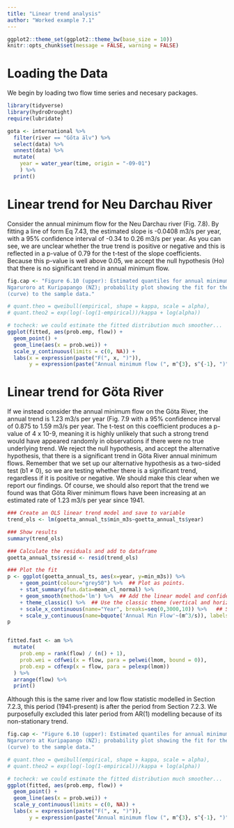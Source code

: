 ```yaml
---
title: "Linear trend analysis"
author: "Worked example 7.1"
---
```


```r
ggplot2::theme_set(ggplot2::theme_bw(base_size = 10))
knitr::opts_chunk$set(message = FALSE, warning = FALSE)
```

# Loading the Data

We begin by loading two flow time series and necesary packages. 

```r
library(tidyverse)
library(hydroDrought)
require(lubridate)

gota <- international %>%
  filter(river == "Gőta älv") %>%
  select(data) %>%
  unnest(data) %>%
  mutate(
    year = water_year(time, origin = "-09-01")
    ) %>%
  print()
```

# Linear trend for Neu Darchau River

Consider the annual minimum flow for the Neu Darchau river (Fig. 7.8). By fitting a line of form Eq 7.43, the estimated slope is -0.0408 m3/s per year, with a 95% confidence interval of -0.34 to 0.26 m3/s per year. As you can see, we are unclear whether the true trend is positive or negative and this is reflected in a p-value of 0.79 for the t-test of the slope coefficients. Because this p-value is well above 0.05, we accept the null hypothesis (Ho) that there is no significant trend in annual minimum flow. 

```r
fig.cap <- "Figure 6.10 (upper): Estimated quantiles for annual minimum 1-day flow, AM(1), for River
Ngaruroro at Kuripapango (NZ); probability plot showing the fit for the Weibull distribution
(curve) to the sample data."
```
```r
# quant.theo = qweibull(empirical, shape = kappa, scale = alpha),
# quant.theo2 = exp(log(-log(1-empirical))/kappa + log(alpha))

# tocheck: we could estimate the fitted distribution much smoother... 
ggplot(fitted, aes(prob.emp, flow)) + 
  geom_point() + 
  geom_line(aes(x = prob.wei)) + 
  scale_y_continuous(limits = c(0, NA)) + 
  labs(x = expression(paste("F(", x, ")")),
       y = expression(paste("Annual minimum flow (", m^{3}, s^{-1}, ")")))
```

# Linear trend for Göta River

If we instead consider the annual minimum flow on the Göta River, the annual trend is 1.23 m3/s per year (Fig. 7.9 with a 95% confidence interval of 0.875 to 1.59 m3/s per year. The t-test on this coefficient produces a p-value of 4 x 10-9, meaning it is highly unlikely that such a strong trend would have appeared randomly in observations if there were no true underlying trend. We reject the null hypothesis, and accept the alternative hypothesis, that there is a significant trend in Göta River annual minimum flows. Remember that we set up our alternative hypothesis as a two-sided test (b1 ≠ 0), so we are testing whether there is a significant trend, regardless if it is positive or negative. We should make this clear when we report our findings. Of course, we should also report that the trend we found was that Göta River minimum flows have been increasing at an estimated rate of 1.23 m3/s per year since 1941. 


```r

### Create an OLS linear trend model and save to variable
trend_ols <- lm(goetta_annual_ts$min_m3s~goetta_annual_ts$year)

### Show results
summary(trend_ols)

### Calculate the residuals and add to dataframe
goetta_annual_ts$resid <- resid(trend_ols)

### Plot the fit
p <- ggplot(goetta_annual_ts, aes(x=year, y=min_m3s)) %>%
	+ geom_point(colour="grey50") %>%  ## Plot as points. 
	+ stat_summary(fun.data=mean_cl_normal) %>%
	+ geom_smooth(method='lm') %>%  ## Add the linear model and confidence interval
	+ theme_classic() %>%  ## Use the classic theme (vertical and horizontal axes)
	+ scale_x_continuous(name="Year", breaks=seq(0,3000,10)) %>%   ## Set the x-axis title and style to be years with breaks every 10 years
	+ scale_y_continuous(name=bquote('Annual Min Flow'~(m^3/s)), labels = scales::comma) ## Set the y-axis title and add commas to values
p


fitted.fast <- am %>%
  mutate(
    prob.emp = rank(flow) / (n() + 1),
    prob.wei = cdfwei(x = flow, para = pelwei(lmom, bound = 0)),
    prob.exp = cdfexp(x = flow, para = pelexp(lmom))
  ) %>% 
  arrange(flow) %>%
  print()
```
Although this is the same river and low flow statistic modelled in Section 7.2.3, this period (1941-present) is after the period from Section 7.2.3. We purposefully excluded this later period from AR(1) modelling because of its non-stationary trend. 

```r
fig.cap <- "Figure 6.10 (upper): Estimated quantiles for annual minimum 1-day flow, AM(1), for River
Ngaruroro at Kuripapango (NZ); probability plot showing the fit for the Weibull distribution
(curve) to the sample data."
```
```r
# quant.theo = qweibull(empirical, shape = kappa, scale = alpha),
# quant.theo2 = exp(log(-log(1-empirical))/kappa + log(alpha))

# tocheck: we could estimate the fitted distribution much smoother... 
ggplot(fitted, aes(prob.emp, flow)) + 
  geom_point() + 
  geom_line(aes(x = prob.wei)) + 
  scale_y_continuous(limits = c(0, NA)) + 
  labs(x = expression(paste("F(", x, ")")),
       y = expression(paste("Annual minimum flow (", m^{3}, s^{-1}, ")")))
```

